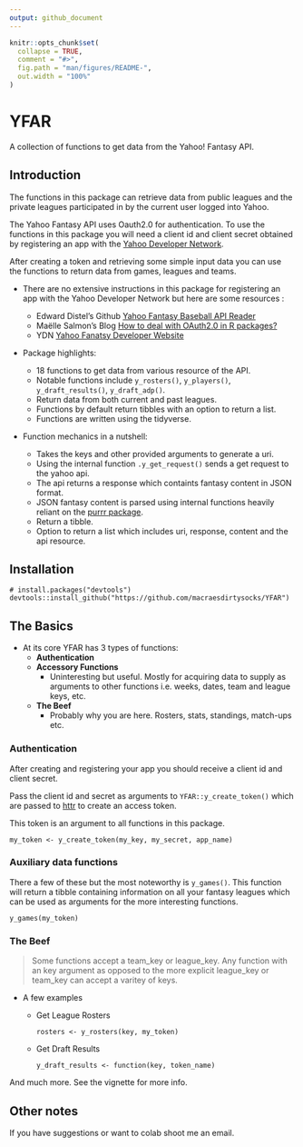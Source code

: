 ```yaml
---
output: github_document
---
```


<!-- README.md is generated from README.Rmd. Please edit that file -->

```r
knitr::opts_chunk$set(
  collapse = TRUE,
  comment = "#>",
  fig.path = "man/figures/README-",
  out.width = "100%"
)
```

# YFAR

A collection of functions to get data from the Yahoo! Fantasy API.

<!-- badges: start -->
<!-- badges: end -->

## Introduction

The functions in this package can retrieve data from public leagues and the private leagues participated in by the current user logged into Yahoo.

The Yahoo Fantasy API uses Oauth2.0 for authentication.  To use the functions in this package you will need a client id and client secret obtained by registering an app with the [Yahoo Developer Network](https://developer.yahoo.com/apps/create/).

After creating a token and retrieving some simple input data you can use the functions to return data from games, leagues and teams.

- There are no extensive instructions in this package for registering an app with the Yahoo Developer Network but here are some resources :
  - Edward Distel's Github [Yahoo Fantasy Baseball API Reader](https://github.com/edwarddistel/yahoo-fantasy-baseball-reader)
  - Maëlle Salmon's Blog [How to deal with OAuth2.0 in R packages?](https://blog.r-hub.io/2021/01/25/oauth-2.0/)
  - YDN [Yahoo Fanatsy Developer Website](https://developer.yahoo.com/fantasysports/guide/)
  
- Package highlights:

  - 18 functions to get data from various resource of the API.
  - Notable functions include `y_rosters()`, `y_players()`, `y_draft_results()`, `y_draft_adp()`.
  - Return data from both current and past leagues.
  - Functions by default return tibbles with an option to return a list.
  - Functions are written using the tidyverse.
  
- Function mechanics in a nutshell:

  - Takes the keys and other provided arguments to generate a uri.
  - Using the internal function `.y_get_request()` sends a get request to the yahoo api.
  - The api returns a response which containts fantasy content in JSON format.
  - JSON fantasy content is parsed using internal functions heavily reliant on the [purrr package](https://purrr.tidyverse.org/).
  - Return a tibble.
  - Option to return a list which includes uri, response, content and the api resource.
  
## Installation

```
# install.packages("devtools")
devtools::install_github("https://github.com/macraesdirtysocks/YFAR")
```

## The Basics

  - At its core YFAR has 3 types of functions:
    - **Authentication**
    - **Accessory Functions**
      - Uninteresting but useful.  Mostly for acquiring data to supply as arguments to other functions i.e. weeks, dates, team and league keys, etc.
    - **The Beef**  
      - Probably why you are here.  Rosters, stats, standings, match-ups etc.

### Authentication

After creating and registering your app you should receive a client id and client secret.

Pass the client id and secret as arguments to `YFAR::y_create_token()` which are passed to [httr](https://httr.r-lib.org/) to create an access token.

This token is an argument to all functions in this package.

    my_token <- y_create_token(my_key, my_secret, app_name)

### Auxiliary data functions

There a few of these but the most noteworthy is `y_games()`.  This function will return a tibble containing information on all your fantasy leagues which can be used as arguments for the more interesting functions.

    y_games(my_token)

### The Beef

> Some functions accept a team_key or league_key.  Any function with an key argument as opposed to the more explicit league_key or team_key can accept a varitey of keys.

- A few examples

  - Get League Rosters
    
    `rosters <- y_rosters(key, my_token)`
    
  - Get Draft Results

    `y_draft_results <- function(key, token_name)`
    
And much more.  See the vignette for more info.

## Other notes

If you have suggestions or want to colab shoot me an email.
